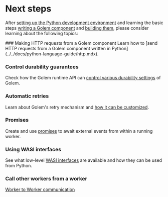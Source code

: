 
# Next steps

After [setting up the Python development environment](../../docs/python-language-guide/setup.mdx) and learning the basic steps [writing a Golem component](../../docs/python-language-guide/defining-components.mdx) and [building them](../../docs/python-language-guide/building-components.mdx), please consider learning about the following topics:

<Steps>
### Making HTTP requests from a Golem component
Learn how to [send HTTP requests from a Golem component written in Python](../../docs/python-language-guide/http.mdx).

### Control durability guarantees

Check how the Golem runtime API can [control various durability settings](../../docs/python-language-guide/durability.mdx) of Golem.

### Automatic retries

Learn about Golem's retry mechanism and [how it can be customized](../../docs/python-language-guide/retries.mdx).

### Promises

Create and use [promises](../../docs/python-language-guide/promises.mdx) to await external events from within a running worker.

### Using WASI interfaces

See what low-level [WASI interfaces](../../docs/python-language-guide/wasi.mdx) are available and how they can be used from Python.

### Call other workers from a worker

[Worker to Worker communication](../../docs/python-language-guide/rpc.mdx)

</Steps>
